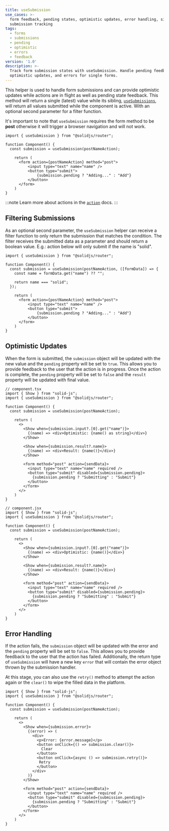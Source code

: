 ```yaml
---
title: useSubmission
use_cases: >-
  form feedback, pending states, optimistic updates, error handling, single
  submission tracking
tags:
  - forms
  - submissions
  - pending
  - optimistic
  - errors
  - feedback
version: '1.0'
description: >-
  Track form submission states with useSubmission. Handle pending feedback,
  optimistic updates, and errors for single forms.
---
```


This helper is used to handle form submissions and can provide optimistic updates while actions are in flight as well as pending state feedback.
This method will return a single (latest) value while its sibling, [`useSubmissions`](/solid-router/reference/data-apis/use-submissions), will return all values submitted while the component is active. With an optional second parameter for a filter function.

It's important to note that `useSubmission` requires the form method to be **post** otherwise it will trigger a browser navigation and will not work.

```tsx title="component.tsx" {4,8}
import { useSubmission } from "@solidjs/router";

function Component() {
  const submission = useSubmission(postNameAction);

    return (
      <form action={postNameAction} method="post">
          <input type="text" name="name" />
          <button type="submit">
              {submission.pending ? "Adding..." : "Add"}
          </button>
      </form>
    )
}
```

:::note
Learn more about actions in the [`action`](/solid-router/reference/data-apis/action) docs.
:::

## Filtering Submissions

As an optional second parameter, the `useSubmission` helper can receive a filter function to only return the submission that matches the condition.
The filter receives the submitted data as a parameter and should return a boolean value.
E.g.: action below will only submit if the name is "solid".

```tsx title="component.tsx" {4-8}
import { useSubmission } from "@solidjs/router";

function Component() {
  const submission = useSubmission(postNameAction, ([formData]) => {
    const name = formData.get("name") ?? "";

    return name === "solid";
  });

    return (
      <form action={postNameAction} method="post">
          <input type="text" name="name" />
          <button type="submit">
              {submission.pending ? "Adding..." : "Add"}
          </button>
      </form>
    )
}
```

## Optimistic Updates

When the form is submitted, the `submission` object will be updated with the new value and the `pending` property will be set to `true`.
This allows you to provide feedback to the user that the action is in progress.
Once the action is complete, the `pending` property will be set to `false` and the `result` property will be updated with final value.

```tsx tab title="TypeScript" {6,10-12}
// component.tsx
import { Show } from "solid-js";
import { useSubmission } from "@solidjs/router";

function Component() {
  const submission = useSubmission(postNameAction);

    return (
      <>
        <Show when={submission.input?.[0].get("name")}>
          {(name) => <div>Optimistic: {name() as string}</div>}
        </Show>

        <Show when={submission.result?.name}>
          {(name) => <div>Result: {name()}</div>}
        </Show>

        <form method="post" action={sendData}>
          <input type="text" name="name" required />
          <button type="submit" disabled={submission.pending}>
            {submission.pending ? "Submitting" : "Submit"}
          </button>
        </form>
      </>
    )
}
```

```tsx tab title="JavaScript" {6,10-12}
// component.jsx
import { Show } from "solid-js";
import { useSubmission } from "@solidjs/router";

function Component() {
  const submission = useSubmission(postNameAction);

    return (
      <>
        <Show when={submission.input?.[0].get("name")}>
          {(name) => <div>Optimistic: {name()}</div>}
        </Show>

        <Show when={submission.result?.name}>
          {(name) => <div>Result: {name()}</div>}
        </Show>

        <form method="post" action={sendData}>
          <input type="text" name="name" required />
          <button type="submit" disabled={submission.pending}>
            {submission.pending ? "Submitting" : "Submit"}
          </button>
        </form>
      </>
    )
}
```

## Error Handling

If the action fails, the `submission` object will be updated with the error and the `pending` property will be set to `false`.
This allows you to provide feedback to the user that the action has failed. Additionally, the return type of `useSubmission` will have a new key `error` that will contain the error object thrown by the submission handler.

At this stage, you can also use the `retry()` method to attempt the action again or the `clear()` to wipe the filled data in the platform.

```tsx title="component.tsx" {12-18}
import { Show } from "solid-js";
import { useSubmission } from "@solidjs/router";

function Component() {
  const submission = useSubmission(postNameAction);

    return (
      <>
        <Show when={submission.error}>
          {(error) => (
            <div>
              <p>Error: {error.message}</p>
              <button onClick={() => submission.clear()}>
                Clear
              </button>
              <button onClick={async () => submission.retry()}>
               Retry
              </button>
            </div>
          )}
        </Show>

        <form method="post" action={sendData}>
          <input type="text" name="name" required />
          <button type="submit" disabled={submission.pending}>
            {submission.pending ? "Submitting" : "Submit"}
          </button>
        </form>
      </>
    )
}
```
